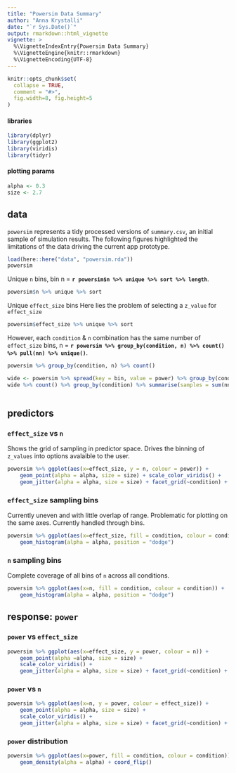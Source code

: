 ```yaml
---
title: "Powersim Data Summary"
author: "Anna Krystalli"
date: "`r Sys.Date()`"
output: rmarkdown::html_vignette
vignette: >
  %\VignetteIndexEntry{Powersim Data Summary}
  %\VignetteEngine{knitr::rmarkdown}
  %\VignetteEncoding{UTF-8}
---
```


```r
knitr::opts_chunk$set(
  collapse = TRUE,
  comment = "#>",
  fig.width=8, fig.height=5
)
```
#### libraries
```r
library(dplyr)
library(ggplot2)
library(viridis)
library(tidyr)
```

#### plotting params
```r

alpha <- 0.3
size <- 2.7
```

## data

`powersim` represents a tidy processed versions of `summary.csv`, an initial sample of simulation results. The following figures highlighted the limitations of the data driving the current app prototype.


```r
load(here::here("data", "powersim.rda"))
powersim
```

Unique `n` bins, bin n = **`r powersim$n %>% unique %>% sort %>% length`**.
```r
powersim$n %>% unique %>% sort
```

Unique `effect_size` bins
Here lies the problem of selecting a `z_value` for `effect_size`
```r
powersim$effect_size %>% unique %>% sort
```

However, each `condition` & `n` combination has the same number of `effect_size` bins, n = **`r powersim %>% group_by(condition, n) %>% count() %>% pull(nn) %>% unique()`**.  
```r
powersim %>% group_by(condition, n) %>% count()
```

```r
wide <- powersim %>% spread(key = bin, value = power) %>% group_by(condition, n) 
wide %>% count() %>% group_by(condition) %>% summarise(samples = sum(nn))
 
```

## predictors

### `effect_size` vs `n`

Shows the grid of sampling in predictor space. Drives the binning of `z_values` into options avalaible to the user.

```r
powersim %>% ggplot(aes(x=effect_size, y = n, colour = power)) +
    geom_point(alpha = alpha, size = size) + scale_color_viridis() +
    geom_jitter(alpha = alpha, size = size) + facet_grid(~condition) + theme_bw() 
```

### `effect_size` sampling bins

Currently uneven and with little overlap of range. Problematic for plotting on the same axes. Currently handled through bins.

```r
powersim %>% ggplot(aes(x=effect_size, fill = condition, colour = condition)) +
    geom_histogram(alpha = alpha, position = "dodge")
```

### `n` sampling bins
Complete coverage of all bins of `n` across all conditions.

```r
powersim %>% ggplot(aes(x=n, fill = condition, colour = condition)) +
    geom_histogram(alpha = alpha, position = "dodge")

```

## response: `power`

### `power` vs `effect_size` 
```r

powersim %>% ggplot(aes(x=effect_size, y = power, colour = n)) +
    geom_point(alpha =alpha, size = size) + 
    scale_color_viridis() +
    geom_jitter(alpha = alpha, size = size) + facet_grid(~condition) + theme_bw() 

```

### `power` vs `n` 
```r
powersim %>% ggplot(aes(x=n, y = power, colour = effect_size)) +
    geom_point(alpha = alpha, size = size) + 
    scale_color_viridis() +
    geom_jitter(alpha = alpha, size = size) + facet_grid(~condition) + theme_bw() 
```

### `power` distribution

```r
powersim %>% ggplot(aes(x=power, fill = condition, colour = condition)) +
    geom_density(alpha = alpha) + coord_flip()


```




